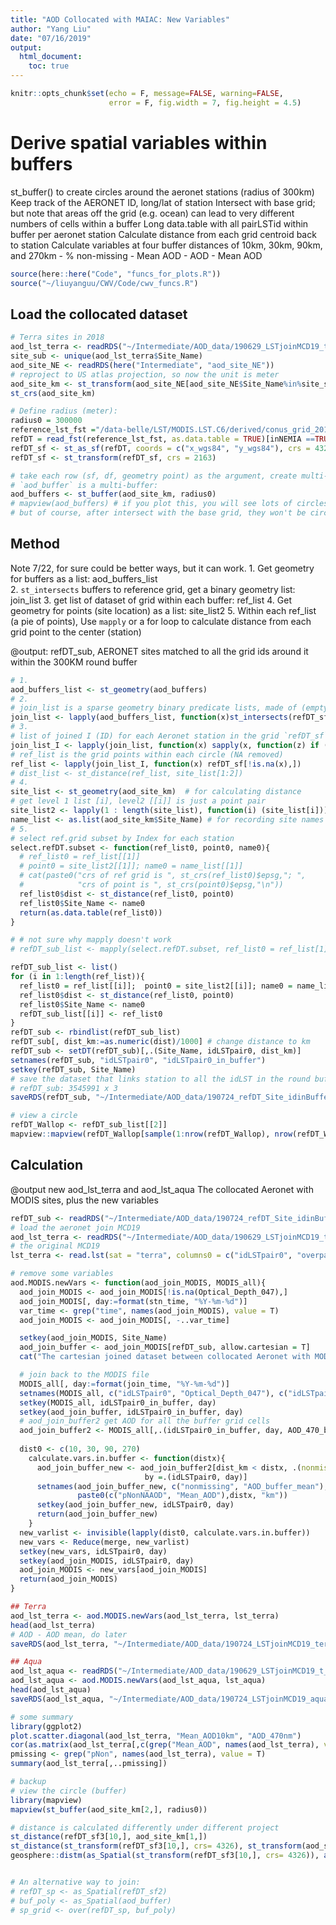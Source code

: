 ```yaml
---
title: "AOD Collocated with MAIAC: New Variables"
author: "Yang Liu"
date: "07/16/2019"
output:
  html_document:
    toc: true
---
```

```r
knitr::opts_chunk$set(echo = F, message=FALSE, warning=FALSE,
                      error = F, fig.width = 7, fig.height = 4.5)
```

# Derive spatial variables within buffers
  st_buffer() to create circles around the aeronet stations (radius of 300km)
  Keep track of the AERONET ID, long/lat of station
  Intersect with base grid; but note that areas off the grid (e.g. ocean) can lead to very different numbers of cells within a buffer
  Long data.table with all pairLSTid within buffer per aeronet station
  Calculate distance from each grid centroid back to station
  Calculate variables at four buffer distances of 10km, 30km, 90km, and 270km
  - % non-missing
  -   Mean AOD
  -   AOD - Mean AOD


```r
source(here::here("Code", "funcs_for_plots.R"))
source("~/liuyanguu/CWV/Code/cwv_funcs.R")
```

## Load the collocated dataset

```r
# Terra sites in 2018
aod_lst_terra <- readRDS("~/Intermediate/AOD_data/190629_LSTjoinMCD19_t_a.rds")$aod_lst_terra
site_sub <- unique(aod_lst_terra$Site_Name)
aod_site_NE <- readRDS(here("Intermediate", "aod_site_NE"))
# reproject to US atlas projection, so now the unit is meter 
aod_site_km <- st_transform(aod_site_NE[aod_site_NE$Site_Name%in%site_sub,], crs = 2163) 
st_crs(aod_site_km)

# Define radius (meter): 
radius0 = 300000
reference_lst_fst ="/data-belle/LST/MODIS.LST.C6/derived/conus_grid_201906.fst"
refDT = read_fst(reference_lst_fst, as.data.table = TRUE)[inNEMIA ==TRUE]
refDT_sf <- st_as_sf(refDT, coords = c("x_wgs84", "y_wgs84"), crs = 4326)
refDT_sf <- st_transform(refDT_sf, crs = 2163) 

# take each row (sf, df, geometry point) as the argument, create multi-point buffer 
# `aod_buffer` is a multi-buffer:
aod_buffers <- st_buffer(aod_site_km, radius0)
# mapview(aod_buffers) # if you plot this, you will see lots of circles (polygons)
# but of course, after intersect with the base grid, they won't be circles anymore. 
```

## Method  

Note 7/22, for sure could be better ways, but it can work. 
1. Get geometry for buffers as a list: aod_buffers_list  
2. `st_intersects` buffers to reference grid, get a binary geometry list: join_list
3. get list of dataset of grid within each buffer: ref_list
4. Get geometry for points (site location) as a list: site_list2
5. Within each ref_list (a pie of points), Use `mapply` or a for loop to calculate distance from each grid point to the center (station)

@output: refDT_sub, AERONET sites matched to all the grid ids around it within the 300KM round buffer

```r
# 1. 
aod_buffers_list <- st_geometry(aod_buffers)
# 2. 
# join_list is a sparse geometry binary predicate lists, made of (empty) or 0L https://r-spatial.github.io/sf/reference/sgbp.html
join_list <- lapply(aod_buffers_list, function(x)st_intersects(refDT_sf, x))
# 3. 
# list of joined I (ID) for each Aeronet station in the grid `refDT_sf`
join_list_I <- lapply(join_list, function(x) sapply(x, function(z) if (length(z)==0) NA_integer_ else z[1]))
# ref_list is the grid points within each circle (NA removed)
ref_list <- lapply(join_list_I, function(x) refDT_sf[!is.na(x),])
# dist_list <- st_distance(ref_list, site_list[1:2])
# 4.   
site_list <- st_geometry(aod_site_km)  # for calculating distance 
# get level 1 list [i], level2 [[i]] is just a point pair
site_list2 <- lapply(1 : length(site_list), function(i) (site_list[i])) 
name_list <- as.list(aod_site_km$Site_Name) # for recording site names 
# 5. 
# select ref.grid subset by Index for each station
select.refDT.subset <- function(ref_list0, point0, name0){
  # ref_list0 = ref_list[[1]]
  # point0 = site_list2[[1]]; name0 = name_list[[1]]
  # cat(paste0("crs of ref grid is ", st_crs(ref_list0)$epsg,"; ",
  #            "crs of point is ", st_crs(point0)$epsg,"\n"))
  ref_list0$dist <- st_distance(ref_list0, point0)
  ref_list0$Site_Name <- name0
  return(as.data.table(ref_list0))
}

# # not sure why mapply doesn't work 
# refDT_sub_list <- mapply(select.refDT.subset, ref_list0 = ref_list[1], point0 = site_list2[1], name0 = name_list[1])

refDT_sub_list <- list()
for (i in 1:length(ref_list)){
  ref_list0 = ref_list[[i]];  point0 = site_list2[[i]]; name0 = name_list[[i]]
  ref_list0$dist <- st_distance(ref_list0, point0)
  ref_list0$Site_Name <- name0
  refDT_sub_list[[i]] <- ref_list0
}
refDT_sub <- rbindlist(refDT_sub_list)
refDT_sub[, dist_km:=as.numeric(dist)/1000] # change distance to km 
refDT_sub <- setDT(refDT_sub)[,.(Site_Name, idLSTpair0, dist_km)]
setnames(refDT_sub, "idLSTpair0", "idLSTpair0_in_buffer")
setkey(refDT_sub, Site_Name)
# save the dataset that links station to all the idLST in the round buffer
# refDT_sub: 3545991 x 3
saveRDS(refDT_sub, "~/Intermediate/AOD_data/190724_refDT_Site_idinBuffer.rds")

# view a circle
refDT_Wallop <- refDT_sub_list[[2]]
mapview::mapview(refDT_Wallop[sample(1:nrow(refDT_Wallop), nrow(refDT_Wallop)/100),])

```

## Calculation

@output new aod_lst_terra and aod_lst_aqua 
The collocated Aeronet with MODIS sites, plus the new variables

```r
refDT_sub <- readRDS("~/Intermediate/AOD_data/190724_refDT_Site_idinBuffer.rds")
# load the aeronet join MCD19
aod_lst_terra <- readRDS("~/Intermediate/AOD_data/190629_LSTjoinMCD19_t_a.rds")$aod_lst_terra
# the original MCD19 
lst_terra <- read.lst(sat = "terra", columns0 = c("idLSTpair0", "overpass_time", "Optical_Depth_047"))

# remove some variables 
aod.MODIS.newVars <- function(aod_join_MODIS, MODIS_all){
  aod_join_MODIS <- aod_join_MODIS[!is.na(Optical_Depth_047),]
  aod_join_MODIS[, day:=format(stn_time, "%Y-%m-%d")]
  var_time <- grep("time", names(aod_join_MODIS), value = T)
  aod_join_MODIS <- aod_join_MODIS[, -..var_time]

  setkey(aod_join_MODIS, Site_Name)
  aod_join_buffer <- aod_join_MODIS[refDT_sub, allow.cartesian = T]
  cat("The cartesian joined dataset between collocated Aeronet with MODIS sites data and base grid in each circles, dim is: ", paste(dim(aod_join_buffer),collapse = " x "))

  # join back to the MODIS file 
  MODIS_all[, day:=format(join_time, "%Y-%m-%d")]
  setnames(MODIS_all, c("idLSTpair0", "Optical_Depth_047"), c("idLSTpair0_in_buffer", "AOD_470_buffer"), skip_absent = T)
  setkey(MODIS_all, idLSTpair0_in_buffer, day)
  setkey(aod_join_buffer, idLSTpair0_in_buffer, day)
  # aod_join_buffer2 get AOD for all the buffer grid cells
  aod_join_buffer2 <- MODIS_all[,.(idLSTpair0_in_buffer, day, AOD_470_buffer)][aod_join_buffer]
  
  dist0 <- c(10, 30, 90, 270)
    calculate.vars.in.buffer <- function(distx){
      aod_join_buffer_new <- aod_join_buffer2[dist_km < distx, .(nonmissing = mean(!is.na(AOD_470_buffer)), AOD_buffer_mean = mean(AOD_470_buffer, na.rm = T)),
                              by =.(idLSTpair0, day)]
      setnames(aod_join_buffer_new, c("nonmissing", "AOD_buffer_mean"), 
               paste0(c("pNonNAAOD", "Mean_AOD"),distx, "km"))
      setkey(aod_join_buffer_new, idLSTpair0, day)
      return(aod_join_buffer_new)
    }
  new_varlist <- invisible(lapply(dist0, calculate.vars.in.buffer))
  new_vars <- Reduce(merge, new_varlist)
  setkey(new_vars, idLSTpair0, day)
  setkey(aod_join_MODIS, idLSTpair0, day)
  aod_join_MODIS <- new_vars[aod_join_MODIS]
  return(aod_join_MODIS)
}

## Terra 
aod_lst_terra <- aod.MODIS.newVars(aod_lst_terra, lst_terra)
head(aod_lst_terra)
# AOD - AOD mean, do later 
saveRDS(aod_lst_terra, "~/Intermediate/AOD_data/190724_LSTjoinMCD19_terra_newVars.rds")

## Aqua
aod_lst_aqua <- readRDS("~/Intermediate/AOD_data/190629_LSTjoinMCD19_t_a.rds")$aod_lst_aqua
aod_lst_aqua <- aod.MODIS.newVars(aod_lst_aqua, lst_aqua)
head(aod_lst_aqua)
saveRDS(aod_lst_aqua, "~/Intermediate/AOD_data/190724_LSTjoinMCD19_aqua_newVars.rds")

```


```r
# some summary
library(ggplot2)
plot.scatter.diagonal(aod_lst_terra, "Mean_AOD10km", "AOD_470nm")
cor(as.matrix(aod_lst_terra[,c(grep("Mean_AOD", names(aod_lst_terra), value = T), "AOD_470nm"), with = F]))
pmissing <- grep("pNon", names(aod_lst_terra), value = T)
summary(aod_lst_terra[,..pmissing])
```


```r
# backup
# view the circle (buffer)
library(mapview)
mapview(st_buffer(aod_site_km[2,], radius0))

# distance is calculated differently under different project
st_distance(refDT_sf3[10,], aod_site_km[1,])
st_distance(st_transform(refDT_sf3[10,], crs= 4326), st_transform(aod_site_km[1,], crs= 4326))
geosphere::distm(as_Spatial(st_transform(refDT_sf3[10,], crs= 4326)), as_Spatial(aod_site_NE[1,]))


# An alternative way to join:
# refDT_sp <- as_Spatial(refDT_sf2)
# buf_poly <- as_Spatial(aod_buffer)
# sp_grid <- over(refDT_sp, buf_poly)

```

